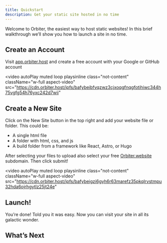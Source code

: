 ```yaml
---
title: Quickstart
description: Get your static site hosted in no time
---
```



Welcome to Orbiter, the easiest way to host static websites! In this brief walkthrough we’ll show you how to launch a site in no time.

## Create an Account

Visit [app.orbiter.host](http://app.orbiter.host) and create a free account with your Google or GitHub account

<video
  autoPlay
  muted
  loop
  playsinline
  class="not-content"
  className="w-full aspect-video"
  src="https://cdn.orbiter.host/ipfs/bafybeibfvqzwz3cjxoqgfnqgfotihiwc344h75vgfg54h76yxc242d7wii"
></video>


## Create a New Site

Click on the New Site button in the top right and add your website file or folder. This could be:

- A single html file
- A folder with html, css, and js
- A build folder from a framework like React, Astro, or Hugo

After selecting your files to upload also select your free [Orbiter.website](http://Orbiter.website) subdomain. Then click submit!

<video
  autoPlay
  muted
  loop
  playsinline
  class="not-content"
  className="w-full aspect-video"
  src="https://cdn.orbiter.host/ipfs/bafybeigzi6gyh6r63marefz35pkqlrvstmpu32hda6ojrhgytlz25jt24e"
></video>


## Launch!

You’re done! Told you it was easy. Now you can visit your site in all its galactic wonder.

## What’s Next

<CardGrid>

<LinkCard
  title="Pricing Plans"
  href="/pricing/"
  description="Check out what you can unlock with our affordable pricing plans"
/>
<LinkCard
  title="What is Orbiter?"
  href="/about/"
  description="See what powers Orbiter behind the scenes"
/>
<LinkCard
  title="Framework Guides"
  href="/frameworks/"
  description="Take a look at our guides for multiple frameworks that you can host on Orbiter"
/>
<LinkCard
  title="Orbiter CLI"
  href="/cli/"
  description="Supercharge your site management speeds with our CLI"
/>

</CardGrid>
